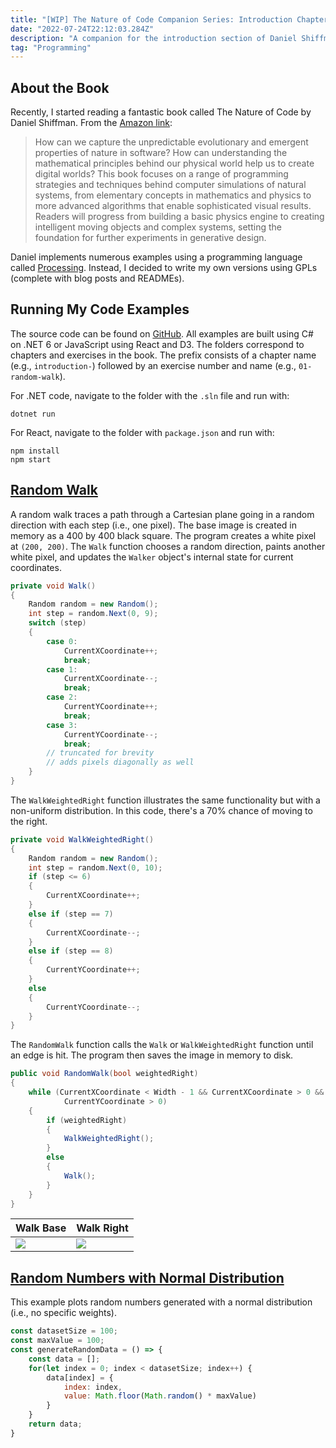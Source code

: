 ```yaml
---
title: "[WIP] The Nature of Code Companion Series: Introduction Chapter"
date: "2022-07-24T22:12:03.284Z"
description: "A companion for the introduction section of Daniel Shiffman's book."
tag: "Programming"
---
```


## About the Book
Recently, I started reading a fantastic book called The Nature of Code by Daniel Shiffman. From the [Amazon link](https://www.amazon.com/Nature-Code-Simulating-Natural-Processing/dp/0985930802):
> How can we capture the unpredictable evolutionary and emergent properties of nature in software? How can understanding the mathematical principles behind our physical world help us to create digital worlds? This book focuses on a range of programming strategies and techniques behind computer simulations of natural systems, from elementary concepts in mathematics and physics to more advanced algorithms that enable sophisticated visual results. Readers will progress from building a basic physics engine to creating intelligent moving objects and complex systems, setting the foundation for further experiments in generative design.

Daniel implements numerous examples using a programming language called [Processing](https://processing.org). Instead, I decided to write my own versions using GPLs (complete with blog posts and READMEs).

## Running My Code Examples
The source code can be found on [GitHub](https://github.com/scottenriquez/nature-of-code). All examples are built using C# on .NET 6 or JavaScript using React and D3. The folders correspond to chapters and exercises in the book. The prefix consists of a chapter name (e.g., `introduction-`) followed by an exercise number and name (e.g., `01-random-walk`).

For .NET code, navigate to the folder with the `.sln` file and run with:
```shell
dotnet run
```

For React, navigate to the folder with `package.json` and run with:
```shell
npm install
npm start
```

## [Random Walk](https://github.com/scottenriquez/nature-of-code/tree/main/introduction-01-random-walk)
A random walk traces a path through a Cartesian plane going in a random direction with each step (i.e., one pixel). The base image is created in memory as a 400 by 400 black square. The program creates a white pixel at `(200, 200)`. The `Walk` function chooses a random direction, paints another white pixel, and updates the `Walker` object's internal state for current coordinates.
```csharp
private void Walk()
{
    Random random = new Random();
    int step = random.Next(0, 9);
    switch (step)
    {
        case 0:
            CurrentXCoordinate++;
            break;
        case 1:
            CurrentXCoordinate--;
            break;
        case 2:
            CurrentYCoordinate++;
            break;
        case 3:
            CurrentYCoordinate--;
            break;
        // truncated for brevity
        // adds pixels diagonally as well
    }
}
```

The `WalkWeightedRight` function illustrates the same functionality but with a non-uniform distribution. In this code, there's a 70% chance of moving to the right.
```csharp
private void WalkWeightedRight()
{
    Random random = new Random();
    int step = random.Next(0, 10);
    if (step <= 6)
    {
        CurrentXCoordinate++;
    }
    else if (step == 7)
    {
        CurrentXCoordinate--;
    }
    else if (step == 8)
    {
        CurrentYCoordinate++;
    }
    else
    {
        CurrentYCoordinate--;
    }
}
```

The `RandomWalk` function calls the `Walk` or `WalkWeightedRight` function until an edge is hit. The program then saves the image in memory to disk.
```csharp
public void RandomWalk(bool weightedRight)
{
    while (CurrentXCoordinate < Width - 1 && CurrentXCoordinate > 0 && CurrentYCoordinate < Height - 1 &&
            CurrentYCoordinate > 0)
    {
        if (weightedRight)
        {
            WalkWeightedRight();
        }
        else
        {
            Walk();
        }
    }
}
```

| Walk Base                               | Walk Right                            |
| --------------------------------------- | ------------------------------------- |
| ![](./random-walk.jpg)                  | ![](./random-walk-weighted-right.jpg) |

## [Random Numbers with Normal Distribution](https://github.com/scottenriquez/nature-of-code/tree/main/introduction-02-probability)
This example plots random numbers generated with a normal distribution (i.e., no specific weights).

```javascript
const datasetSize = 100;
const maxValue = 100;
const generateRandomData = () => {
	const data = [];
	for(let index = 0; index < datasetSize; index++) {
		data[index] = {
			index: index,
			value: Math.floor(Math.random() * maxValue)
		}
	}
	return data;
}
```

<div style={{ textAlign: 'center' }}>
    <RandomNormalDistribution />
</div>